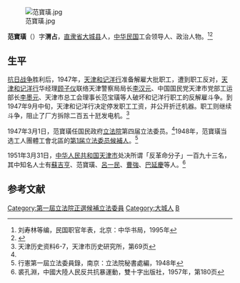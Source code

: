 [[File:范寶璜.jpg|thumb]]

'''范寶璜'''（{{bd|？||1951年|3月31日}}）字'''渭占'''，[[直隶省|直隶省]][[大城县|大城县]]人，[[中华民国|中华民国]]工会领导人、政治人物。<ref name=liu>刘寿林等编，民国职官年表，北京：中华书局，1995年</ref><ref>{{Cite web |url=http://jds.cass.cn/Item/8037.aspx |title=刘国铭，《民国职官年表·人名录》校读，近代中国研究，2009年08月15日 |accessdate=2013年7月4日 |archive-date=2013年6月18日 |archive-url=https://archive.is/20130618042031/http://jds.cass.cn/Item/8037.aspx |dead-url=no }}</ref>

==生平==
[[抗日战争|抗日战争]]胜利后，1947年，[[天津|天津]][[和记洋行|和记洋行]]准备解雇大批职工，遭到职工反对，[[天津|天津]][[和记洋行|和记洋行]]华经理[[顾子仪|顾子仪]]联络天津警察局局长[[李汉元|李汉元]]、中国国民党天津市党部工运部长[[李墨元|李墨元]]、天津市总工会理事长范宝璜等人破坏和记洋行职工的反解雇斗争。到1947年9月中旬，天津和记洋行决定停发职工工资，并公开折迁机器。职工则继续斗争，阻止了厂方拆除二百五十瓩发电机。<ref>天津历史资料6-7，天津市历史研究所，第69页</ref>

1947年3月1日，范寶璜任国民政府[[立法院|立法院]]第四届立法委员。<ref name=liu/>1948年，范寶璜当选工人團體工會北區的[[第1届中华民国立法委员名单|第1届立法委员候補人]]。<ref>行憲第一屆立法委員錄，南京：立法院秘書處編，1948年</ref>

1951年3月31日，[[中华人民共和国|中华人民共和国]][[天津市|天津市]]处决所谓「反革命分子」一百九十三名，其中知名人士有[[蘇吉亨|蘇吉亨]]、范寶璜、[[呂一民|呂一民]]、[[曹強|曹強]]、[[巴延慶|巴延慶]]等人。<ref>裘孔淵，中國大陸人民反共抗暴運動，雙十字出版社，1957年，第180页</ref>

==参考文献==
{{reflist}}

{{第4屆中華民國訓政時期立法委員名單}}
{{DEFAULTSORT:Fan范}}
[[Category:第一屆立法院正選候補立法委員|Category:第一屆立法院正選候補立法委員]]
[[Category:大城人|Category:大城人]]
[[Category:范姓|B]]